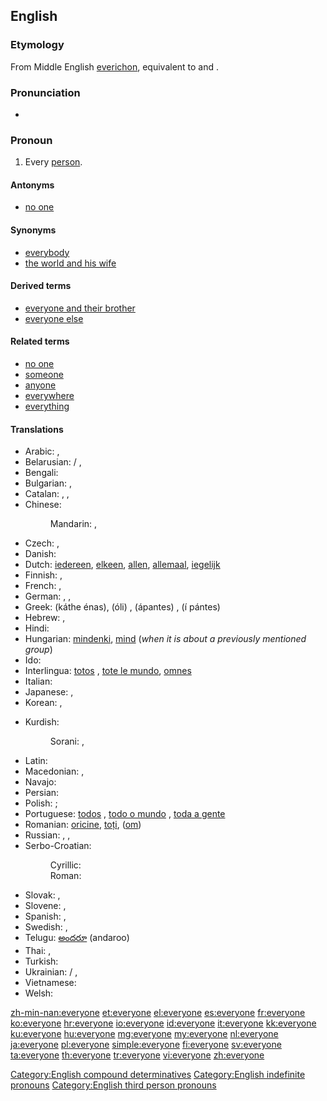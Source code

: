 ==English==

===Etymology===
From Middle English [[everichon]], equivalent to {{compound|every|one}} and {{compound|ever|each|one}}.

===Pronunciation===
* {{audio|en-us-everyone.ogg|Audio (US)}}

===Pronoun===
{{en-pron}}

# Every [[person]].

====Antonyms====
* [[no one]]

====Synonyms====
* [[everybody]]
* [[the world and his wife]]

====Derived terms====
* [[everyone and their brother]]
* [[everyone else]]

====Related terms====
* [[no one]]
* [[someone]]
* [[anyone]]
* [[everywhere]]
* [[everything]]

====Translations====
{{trans-top|every person}}
* Arabic: {{t|ar|الجميع|tr=al-jamii3|sc=Arab}}, {{t|ar|كل شخص|tr=kull shakhS|sc=Arab}}
* Belarusian: {{t|be|усе|tr=usé|sc=Cyrl}} / {{t|be|ўсе|tr=ŭse|sc=Cyrl}}, {{t|be|кожны|tr=kóžny|sc=Cyrl}}
* Bengali: {{t-|bn|সবাই|tr=shôbai|sc=Beng|xs=Bengali}}
* Bulgarian: {{t|bg|всички|tr=vsíčki|sc=Cyrl}}, {{t|bg|всеки|tr=vséki|sc=Cyrl}}
* Catalan: {{t-|ca|tothom}}, {{t|ca|cada u}}, {{t|ca|cadascú}}
* Chinese:
*: Mandarin: {{t|zh|大家|tr=dàjiā|sc=Hani}}, {{t|zh|人人|tr=rénrén|sc=Hani}}
* Czech: {{t+|cs|všichni|m}}, {{t+|cs|každý|m}}
* Danish: {{t+|da|alle}}
* Dutch: [[iedereen]], [[elkeen]], [[allen]], [[allemaal]], [[iegelijk]]
* Finnish: {{t+|fi|jokainen}}, {{t+|fi|kaikki}}
* French: {{t+|fr|chacun}},  {{t+|fr|tout le monde}}
* German: {{t|de|alle}}, {{t|de|jedermann}}, {{t|de|jeder}}
* Greek: {{t+|el|κάθε ένας}} (káthe énas), {{t+|el|όλοι}} (óli) {{p}}, {{t+|el|άπαντες}} (ápantes) {{p}}, {{t+|el|οι πάντες}} (í pántes) {{p}}
* Hebrew: {{t|he|כולם|tr=kulám|sc=Hebr}}, {{t|he|כולם|tr=kulám|alt=כֻּלָּם|sc=Hebr}}
* Hindi: {{t|hi|सब लोग|tr=sab lōg|sc=Deva}}
* Hungarian: [[mindenki]], [[mind#Hungarian|mind]] (''when it is about a previously mentioned group'')
* Ido: {{t+|io|omnu|xs=Ido}}
* Interlingua: [[totos]] {{p}}, [[tote le mundo]], [[omnes]] {{p}}
* Italian: {{t-|it|ciascuno}}
* Japanese: {{t|ja|皆さん|tr=みなさん, mina-san|sc=Jpan}}, {{t|ja|みんな|tr=minna|sc=Jpan}}
* Korean: {{t|ko|모두|tr=modu|sc=Kore}}, {{t|ko|누구나|tr=nuguna|sc=Kore}}
{{trans-mid}}
* Kurdish:
*: Sorani: {{t|ku|هه‌ریه‌که‌|tr=heryeke|sc=ku-Arab}}, {{t|ku|هه‌موکه‌س|tr=hemukes|sc=ku-Arab}}
* Latin: {{t|la|omnes}}
* Macedonian: {{t-|mk|сите|tr=síte}}, {{t|mk|секој|tr=sékoj}}
* Navajo: {{tø|nv|tʼáá ájíłtso}}
* Persian: {{t|fa|هر کس|sc=fa-Arab}}
* Polish: {{t+|pl|każdy}}; {{t|pl|wszyscy|p}}
* Portuguese: [[todos]] {{m|p}}, [[todo o mundo]] {{m}}, [[toda a gente]] {{f}}
* Romanian: [[oricine]], [[toți]],  {{t-|ro|fiecare}} ([[om]])
* Russian: {{t-|ru|все|tr=vse}}, {{t|ru|каждый|tr=káždyj|sc=Cyrl}}, {{t+|ru|всякий|tr=vsjákij}}
* Serbo-Croatian:
*: Cyrillic: {{t|sh|сви}}
*: Roman: {{t|sh|svi}}
* Slovak: {{t|sk|všetci}}, {{t|sk|každý}}
* Slovene: {{t|sl|vsi}}, {{t|sl|vsak}}
* Spanish: {{t-|es|todos}}, {{t|es|todo el mundo}}
* Swedish: {{t|sv|alla}}, {{t|sv|allihop}}
* Telugu: [[అందరూ]] (andaroo)
* Thai: {{t|th|ทุกคน|tr=túk kon|sc=Thai}}, {{t|th|ทุกท่าน|tr=túk tâan|sc=Thai}}
* Turkish: {{t+|tr|herkes}}
* Ukrainian: {{t|uk|усі|tr=usí|sc=Cyrl}} / {{t|uk|всі|tr=vsi|sc=Cyrl}}, {{t|uk|кожний|tr=kóžnyj|sc=Cyrl}}
* Vietnamese: {{t|vi|mọi người}}
* Welsh: {{t|cy|pob}}
{{trans-bottom}}

[[Category:English compound determinatives]]
[[Category:English indefinite pronouns]]
[[Category:English third person pronouns]]

[[zh-min-nan:everyone]]
[[et:everyone]]
[[el:everyone]]
[[es:everyone]]
[[fr:everyone]]
[[ko:everyone]]
[[hr:everyone]]
[[io:everyone]]
[[id:everyone]]
[[it:everyone]]
[[kk:everyone]]
[[ku:everyone]]
[[hu:everyone]]
[[mg:everyone]]
[[my:everyone]]
[[nl:everyone]]
[[ja:everyone]]
[[pl:everyone]]
[[simple:everyone]]
[[fi:everyone]]
[[sv:everyone]]
[[ta:everyone]]
[[th:everyone]]
[[tr:everyone]]
[[vi:everyone]]
[[zh:everyone]]